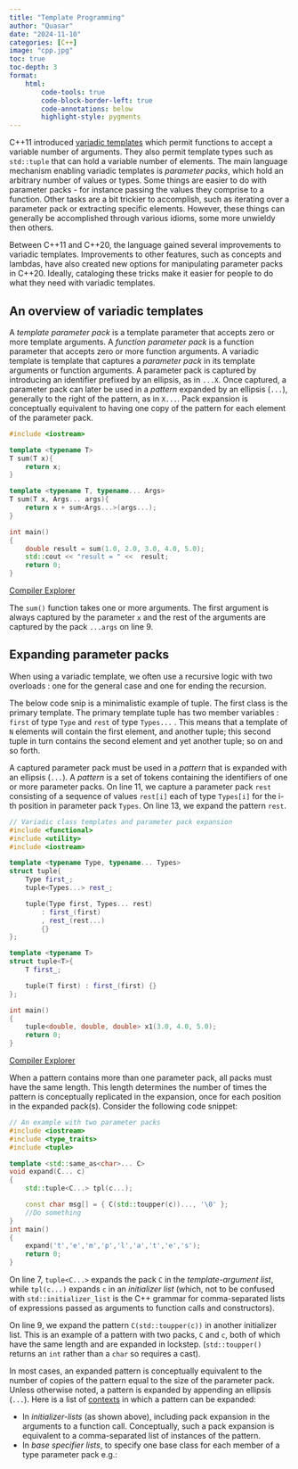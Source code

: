 ```yaml
---
title: "Template Programming"
author: "Quasar"
date: "2024-11-10"
categories: [C++]      
image: "cpp.jpg"
toc: true
toc-depth: 3
format:
    html:
        code-tools: true
        code-block-border-left: true
        code-annotations: below
        highlight-style: pygments
---
```


C++11 introduced [variadic templates](https://timsong-cpp.github.io/cppwp/n4868/temp.variadic) which permit functions to accept a variable number of arguments. They also permit template types such as `std::tuple` that can hold a variable number of elements. The main language mechanism enabling variadic templates is *parameter packs*, which hold an arbitrary number of values or types. Some things are easier to do with parameter packs - for instance passing the values they comprise to a function. Other tasks are a bit trickier to accomplish, such as iterating over a parameter pack or extracting specific elements. However, these things can generally be accomplished through various idioms, some more unwieldy then others.

Between C++11 and C++20, the language gained several improvements to variadic templates. Improvements to other features, such as concepts and lambdas, have also created new options for manipulating parameter packs in C++20. Ideally, cataloging these tricks make it easier for people to do what they need with variadic templates. 

## An overview of variadic templates

A *template parameter pack* is a template parameter that accepts zero or more template arguments. A *function parameter pack* is a function parameter that accepts zero or more function arguments. A variadic template is template that captures a *parameter pack* in its template arguments or function arguments. A parameter pack is captured by introducing an identifier prefixed by an ellipsis, as in `...X`. Once captured, a parameter pack can later be used in a *pattern* expanded by an ellipsis (`...`), generally to the right of the pattern, as in `X...`. Pack expansion is conceptually equivalent to having one copy of the pattern for each element of the parameter pack.

```cpp
#include <iostream>

template <typename T>
T sum(T x){
    return x;
}

template <typename T, typename... Args>
T sum(T x, Args... args){
    return x + sum<Args...>(args...);
}

int main()
{   
    double result = sum(1.0, 2.0, 3.0, 4.0, 5.0);
    std::cout << "result = " <<  result;
    return 0;
}
```

[Compiler Explorer](https://godbolt.org/z/v1cM4anWY)

The `sum()` function takes one or more arguments. The first argument is always captured by the parameter `x` and the rest of the arguments are captured by the pack `...args` on line 9.

## Expanding parameter packs

When using a variadic template, we often use a recursive logic with two overloads : one for the general case and one for ending the recursion. 

The below code snip is a minimalistic example of tuple. The first class is the primary template. The primary template tuple has two member variables : `first` of type `Type` and `rest` of type `Types...` . This means that a template of `N` elements will contain the first element, and another tuple; this second tuple in turn contains the second element and yet another tuple; so on and so forth. 

A captured parameter pack must be used in a *pattern* that is expanded with an ellipsis (`...`). A *pattern* is a set of tokens containing the identifiers of one or more parameter packs. On line 11, we capture a parameter pack `rest` consisting of a sequence of values `rest[i]` each of type `Types[i]` for the i-th position in parameter pack `Types`. On line 13, we expand the pattern `rest`. 

```cpp
// Variadic class templates and parameter pack expansion
#include <functional>
#include <utility>
#include <iostream>

template <typename Type, typename... Types>
struct tuple{
    Type first_;
    tuple<Types...> rest_;

    tuple(Type first, Types... rest) 
        : first_(first)
        , rest_(rest...)
        {}
};

template <typename T>
struct tuple<T>{
    T first_;

    tuple(T first) : first_(first) {}
};

int main()
{   
    tuple<double, double, double> x1(3.0, 4.0, 5.0);
    return 0;
}
```

[Compiler Explorer](https://godbolt.org/z/cqsYjrYT8)

When a pattern contains more than one parameter pack, all packs must have the same length. This length determines the number of times the pattern is conceptually replicated in the expansion, once for each position in the expanded pack(s). Consider the following code snippet:

```cpp
// An example with two parameter packs
#include <iostream>
#include <type_traits>
#include <tuple>

template <std::same_as<char>... C>
void expand(C... c)
{
    std::tuple<C...> tpl(c...);

    const char msg[] = { C(std::toupper(c))..., '\0' };
    //Do something
}
int main()
{   
    expand('t','e','m','p','l','a','t','e','s');
    return 0;
}
```

On line 7, `tuple<C...>` expands the pack `C` in the *template-argument list*, while `tpl(c...)` expands `c` in an *initializer list* (which, not to be confused with `std::initializer_list` is the C++ grammar for comma-separated lists of expressions passed as arguments to function calls and constructors).

On line 9, we expand the pattern `C(std::toupper(c))` in another initializer list. This is an example of a pattern with two packs, `C` and `c`, both of which have the same length and are expanded in lockstep. (`std::toupper()` returns an `int` rather than a `char` so requires a cast). 

In most cases, an expanded pattern is conceptually equivalent to the number of copies of the pattern equal to the size of the parameter pack. Unless otherwise noted, a pattern is expanded by appending an ellipsis (`...`). Here is a list of [contexts](https://timsong-cpp.github.io/cppwp/n4868/temp.variadic#5) in which a pattern can be expanded:

- In *initializer-lists* (as shown above), including pack expansion in the arguments to a function call. Conceptually, such a pack expansion is equivalent to a comma-separated list of instances of the pattern. 
- In *base specifier lists*, to specify one base class for each member of a type parameter pack e.g.:



